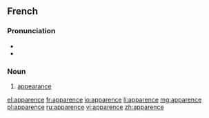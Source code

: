 ==French==
===Pronunciation===
*{{audio|Fr-apparence.ogg|audio}}
* {{audio|Fr-Paris--apparence.ogg|Audio (Paris)}}

===Noun===
{{fr-noun|f}}

#[[appearance]]

[[el:apparence]]
[[fr:apparence]]
[[io:apparence]]
[[li:apparence]]
[[mg:apparence]]
[[pl:apparence]]
[[ru:apparence]]
[[vi:apparence]]
[[zh:apparence]]